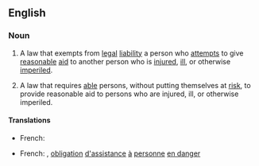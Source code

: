 ==English==
{{wikipedia}}

===Noun===
{{en-noun|head=[[Good Samaritan]] [[law]]}}

# {{context|legal|lang=en}} A law that exempts from [[legal]] [[liability]] a person who [[attempt]]s to give [[reasonable]] [[aid]] to another person who is [[injure]]d, [[ill]], or otherwise [[imperil]]ed.
# {{context|legal|lang=en}} A law that requires [[able]] persons, without putting themselves at [[risk]], to provide reasonable aid to persons who are injured, ill, or otherwise imperiled.

====Translations====
{{trans-top|law that exempts from legal liability}}
* French: {{t|fr|loi du bon Samaritain|f}}
{{trans-mid}}
{{trans-bottom}}

{{trans-top|law that requires to provide aid to persons}}
* French: {{t|fr|loi du bon Samaritain|f}}, {{qualifier|France}} [[obligation]] [[d']][[assistance]] [[à]] [[personne]] [[en danger]]
{{trans-mid}}
{{trans-bottom}}